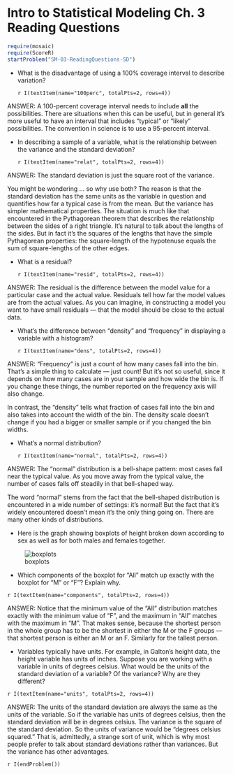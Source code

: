 Intro to Statistical Modeling Ch. 3 Reading Questions
========================================================
```r
require(mosaic)
require(ScoreR)
startProblem("SM-03-ReadingQuestions-SD")
```

* What is the disadvantage of using a 100% coverage interval to describe variation? 

  `r I(textItem(name="100perc", totalPts=2, rows=4))`

<aside>
ANSWER:
A 100-percent coverage interval needs to include **all** the possibilities.  There are situations when this can be useful, but in general it's more useful to have an interval that includes "typical" or "likely" possibilities.  The convention in science is to use a 95-percent interval.
</aside>

* In describing a sample of a variable, what is the relationship between the variance and the standard deviation?

  `r I(textItem(name="relat", totalPts=2, rows=4))`
  
<aside>
ANSWER:
The standard deviation is just the square root of the variance.  

You might be wondering ... so why use both?  The reason is that the standard deviation has the same units as the variable in question and quantifies how far a typical case is from the mean.  But the variance has simpler mathematical properties.  The situation is much like that encountered in the Pythagorean theorem that describes the relationship between the
sides of a right triangle.  It's natural to talk about the lengths of the sides.  But in fact it's the squares of the lengths that have the simple Pythagorean properties: the square-length of the hypotenuse equals the sum of square-lengths of the other edges.
</aside>

* What is a residual?

  `r I(textItem(name="resid", totalPts=2, rows=4))`

<aside>
ANSWER:
The residual is the difference between the model value for a particular case and the actual value.  Residuals tell how far the model values are from the actual values.  As you can imagine, in constructing a model you want to have small residuals --- that the model should be close to the actual data.
</aside>

* What's the difference between "density" and "frequency" in displaying a variable with a histogram?

  `r I(textItem(name="dens", totalPts=2, rows=4))`

<aside>
ANSWER:
"Frequency" is just a count of how many cases fall into the bin. That's a simple thing to calculate --- just count!  But it's not so useful, since it depends on how many cases are in your sample and how wide the bin is.  If you change these things, the number reported on the frequency axis will also change. 

In contrast, the "density" tells what fraction of cases fall into the bin and also takes into account the width of the bin.  The density scale doesn't change if you had a bigger or smaller sample or if you changed the bin widths.
</aside>

* What's a normal distribution?

  `r I(textItem(name="normal", totalPts=2, rows=4))`

<aside>
ANSWER:
The "normal" distribution is a bell-shape pattern: most cases fall near the typical value.  As you move away from the typical value, the number of cases falls off steadily in that bell-shaped way.

The word "normal" stems from the fact that the bell-shaped distribution is encountered in a wide number of settings: it's normal! But the fact that it's widely encountered doesn't mean it's the only thing going on.  There are many other kinds of distributions.
</aside>

* Here is the graph showing boxplots of height broken down according to sex as well as for both males and females together. 

![boxplots](fig-reading-03a.png)

* Which components of the boxplot for "All" match up exactly with the boxplot for "M" or "F"?  Explain why.    
 
 `r I(textItem(name="components", totalPts=2, rows=4))`

<aside>
ANSWER: Notice that the minimum value of the “All” distribution matches exactly with the minimum value of “F”, and the maximum in “All” matches with the maximum in “M”. That makes sense, because the shortest person in the whole group has to be the shortest in either the M or the F groups — that shortest person is either an M or an F. Similarly for the tallest person.
</aside>

* Variables typically have units. For example, in Galton's height data, the height variable has units of inches. Suppose you are working with a variable in units of degrees celsius. What would be the units of the standard deviation of a variable? Of the variance? Why are they different?
 
 `r I(textItem(name="units", totalPts=2, rows=4))`

<aside>
ANSWER: The units of the standard deviation are always the same as the units of the variable. So if the variable has units of degrees celsius, then the standard deviation will be in degrees celsius. The variance is the square of the standard deviation. So the units of variance would be “degrees celsius squared.” That is, admittedly, a strange sort of unit, which is why most people prefer to talk about standard deviations rather than variances. But the variance has other advantages.
</aside>
 
`r I(endProblem())` 
 